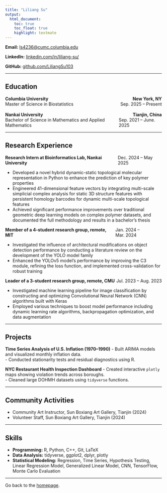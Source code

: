 ```yaml
---
title: "Liliang Su"
output:
  html_document:
    toc: true
    toc_float: true
    highlight: textmate
---
```


**Email:** [ls4236@cumc.columbia.edu](mailto:<ls4236@cumc.columbia.edu>)

**LinkedIn:** [linkedin.com/in/liliang-su/](https://www.linkedin.com/in/liliang-su-797a05381)

**GitHub:** [github.com/LiliangSu103](http://github.com/LiliangSu103/)  


---

## Education


<p style="display: flex; justify-content: space-between; margin: 0;">
  <strong>Columbia University</strong>
  <strong>New York, NY</strong>
</p>

<p style="display: flex; justify-content: space-between; margin: 0;">
  <span>Master of Science in Biostatistics</span>
  <span>Sep. 2025 – Present</span>
</p>

<br>
<p style="display: flex; justify-content: space-between; margin: 0;">
  <strong>Nankai University</strong>
  <strong>Tianjin, China</strong>
</p>

<p style="display: flex; justify-content: space-between; margin: 0;">
  <span>Bachelor of Science in Mathematics and Applied Mathematics</span>
  <span>Sep. 2021 – June. 2025</span>
</p>

---

## Research Experience

<p style="display: flex; justify-content: space-between; margin: 0;">
  <strong>Research Intern at Bioinformatics Lab, Nankai University</strong>
  <span>Dec. 2024 – May 2025</span>
</p>

- Developed a novel hybrid dynamic-static topological molecular representation in Python to enhance the
prediction of key polymer properties  
- Engineered 41-dimensional feature vectors by integrating multi-scale simplicial complex analysis for static 3D
structure features with persistent homology barcodes for dynamic multi-scale topological features  
- Achieved significant performance improvements over traditional geometric deep learning models on complex
polymer datasets, and documented the full methodology and results in a bachelor’s thesis  


<p style="display: flex; justify-content: space-between; margin: 0;">
  <strong>Member of a 4-student research group, remote, MIT</strong>
  <span>Jan. 2024 – Mar. 2024</span>
</p>

- Investigated the influence of architectural modifications on object detection performance by conducting a
literature review on the development of the YOLO model family  
- Enhanced the YOLOv5 model’s performance by improving the C3 module, refining the loss function, and
implemented cross-validation for robust training 

<p style="display: flex; justify-content: space-between; margin: 0;">
  <strong>Leader of a 3-student research group, remote, CMU</strong>
  <span>Jul. 2023 – Aug. 2023</span>
</p>
- Investigated machine learning pipeline for image classification by constructing and optimizing Convolutional
Neural Network (CNN) algorithms built with Keras  
- Employed various techniques to boost model performance including dynamic learning rate algorithms,
backpropagation optimization, and data augmentation

---

## Projects

**Time Series Analysis of U.S. Inflation (1970–1990)**
- Built ARIMA models and visualized monthly inflation data.  
- Conducted stationarity tests and residual diagnostics using R.  

**NYC Restaurant Health Inspection Dashboard**
- Created interactive `plotly` maps showing violation trends across boroughs.  
- Cleaned large DOHMH datasets using `tidyverse` functions.  

---

## Community Activities

- Community Art Instructor, Sun Boxiang Art Gallery, Tianjin (2024)  
- Volunteer Staff, Sun Boxiang Art Gallery, Tianjin (2024)

---


## Skills

- **Programming:** R, Python, C++, Git, LaTeX  
- **Data Analysis:** tidyverse, ggplot2, dplyr, plotly
- **Statistical Modeling:** Regression, Time Series, Hypothesis Testing, Linear Regression Model,
Generalized Linear Model, CNN, TensorFlow, Monte Carlo Evaluation 

---


Go back to the [homepage](index.html).

